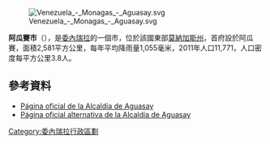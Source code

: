 [[Image:Venezuela_-_Monagas_-_Aguasay.svg|right]]

'''阿瓜賽市'''（{{lang-es|Municipio Aguasay}}），是[[委內瑞拉|委內瑞拉]]的一個市，位於該國東部[[莫納加斯州|莫納加斯州]]，首府設於阿瓜賽，面積2,581平方公里，每年平均降雨量1,055毫米，2011年人口11,771，人口密度每平方公里3.8人。

==參考資料==
* [http://www.alcaldiadeaguasay.gob.ve/ Página oficial de la Alcaldía de Aguasay] {{Wayback|url=http://www.alcaldiadeaguasay.gob.ve/ |date=20130321075023 }}
* [http://aguasay-monagas.gob.ve/ Página oficial alternativa de la Alcaldía de Aguasay]{{dead link|date=2018年1月 |bot=InternetArchiveBot |fix-attempted=yes }}

{{Venezuela-geo-stub}}
[[Category:委內瑞拉行政區劃|Category:委內瑞拉行政區劃]]